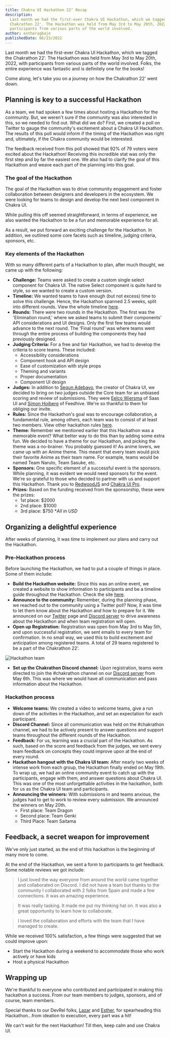 ```yaml
---
title: Chakra UI Hackathon 22’ Recap
description:
  Last month we had the first-ever Chakra UI Hackathon, which we tagged the
  Chakrathon 22'. The Hackathon was held from May 3rd to May 20th, 2022, with
  participants from various parts of the world involved.
author: estheragbaje
publishedDate: 06/23/2022
---
```


Last month we had the first-ever Chakra UI Hackathon, which we tagged the
Chakrathon 22'. The Hackathon was held from May 3rd to May 20th, 2022, with
participants from various parts of the world involved. Folks, the entire
experience was fantastic and is definitely one for the books!

Come along, let's take you on a journey on how the Chakrathon 22' went down.

## Planning is key to a successful Hackathon

As a team, we had spoken a few times about hosting a Hackathon for the
community. But, we weren't sure if the community was also interested in this, so
we needed to find out. What did we do? First, we created a poll on Twitter to
gauge the community's excitement about a Chakra UI Hackathon. The results of
this poll would inform if the timing of the Hackathon was right and, ultimately,
if the Chakra community would be interested.

The feedback received from this poll showed that 92% of 79 voters were excited
about the Hackathon! Receiving this incredible stat was only the first step and
by far the easiest one. We also had to clarify the goal of this Hackathon and
weave each part of the planning into this goal.

### **The goal of the Hackathon**

The goal of the Hackathon was to drive community engagement and foster
collaboration between designers and developers in the ecosystem. We were looking
for teams to design and develop the next best component in Chakra UI.

While pulling this off seemed straightforward, in terms of experience, we also
wanted the Hackathon to be a fun and memorable experience for all.

As a result, we put forward an exciting challenge for the Hackathon. In
addition, we outlined some core facets such as timeline, judging criteria,
sponsors, etc.

### **Key elements of the Hackathon**

With so many different parts of a Hackathon to plan, after much thought, we came
up with the following:

- **Challenge:** Teams were asked to create a custom single select component for
  Chakra UI. The native Select component is quite hard to style, so we wanted to
  create a custom version.
- **Timeline:** We wanted teams to have enough (but not excess) time to solve
  this challenge. Hence, the Hackathon spanned 2.5 weeks, split into different
  rounds. View the whole timeline
  [here](https://hackathon.chakra-ui.com/#timeline).
- **Rounds:** There were two rounds in the Hackathon. The first was the
  'Elimination round,' where we asked teams to submit their components' API
  considerations and UI designs. Only the first few teams would advance to the
  next round. The 'Final round' was where teams went through the entire process
  of building the components they had previously designed.
- **Judging Criteria:** For a free and fair Hackathon, we had to develop the
  criteria to score teams. These included:
  - Accessibility considerations
  - Component hook and API design
  - Ease of customization with style props
  - Theming and variants
  - Proper documentation
  - Component UI design
- **Judges:** In addition to
  [Segun Adebayo](https://twitter.com/thesegunadebayo), the creator of Chakra
  UI, we decided to bring on two judges outside the Core team for an unbiased
  scoring and review of submissions. They were
  [Eelco Wiersma](https://twitter.com/pagebakers) of Saas UI and
  [Simon Hoiberg](https://twitter.com/SimonHoiberg) of Feedhive. We're so
  thankful to them for obliging our invite.
- **Rules:** Since the Hackathon's goal was to encourage collaboration, a
  fundamental rule, among others, each team was to consist of at least two
  members. View other hackathon rules
  [here](https://hackathon.chakra-ui.com/#rules).
- **Theme:** Remember we mentioned earlier that this Hackathon was a memorable
  event? What better way to do this than by adding some extra fun. We decided to
  have a theme for our Hackathon, and picking the theme was a no-brainer. You
  probably guessed it! As anime lovers, we came up with an Anime theme. This
  meant that every team would pick their favorite Anime as their team name. For
  example, teams would be named Team Naruto, Team Sasuke, etc.
- **Sponsors:** One specific element of a successful event is the sponsors.
  While planning, it was evident we would need sponsors for the event. We're so
  grateful to those who decided to partner with us and support this Hackathon.
  Thank you to [RedwoodJS](https://redwoodjs.com/) and
  [Chakra UI Pro](https://pro.chakra-ui.com/).
- **Prizes:** Based on the funding received from the sponsorship, these were the
  prizes:
  - 1st place: $2000
  - 2nd place: $1000
  - 3rd place: $750 \*_All in USD_

## Organizing a delightful experience

After weeks of planning, it was time to implement our plans and carry out the
Hackathon.

### **Pre-Hackathon process**

Before launching the Hackathon, we had to put a couple of things in place. Some
of them include:

- **Build the Hackathon website:** Since this was an online event, we created a
  website to show information to participants and be a timeline guide throughout
  the Hackathon. Check the site [here](https://hackathon.chakra-ui.com/).
- **Announce to the community:** Remember, during the planning phase, we reached
  out to the community using a Twitter poll? Now, it was time to let them know
  about the Hackathon and how to prepare for it. We announced on our
  [Twitter](https://twitter.com/chakra_ui) page and
  [Discord server](https://chakra-ui.com/discord) to drive awareness about the
  Hackathon and when team registration will open.
- **Open up Registration:** Registration was open from May 3rd to May 5th, and
  upon successful registration, we sent emails to every team for confirmation.
  In no small way, we used this to build excitement and anticipation among
  registered teams. A total of 29 teams registered to be a part of the
  Chakrathon 22'.

<Image alt='Hackathon team' src='/hackathon/team1.png' />

- **Set up the Chakrathon Discord channel:** Upon registration, teams were
  directed to join the #chakrathon channel on our
  [Discord server](https://discord.com/invite/chakra-ui) from May 6th. This was
  where we would have all communication and pass information about the
  Hackathon.

### Hackathon process

- **Welcome teams:** We created a video to welcome teams, give a run down of the
  activities in the Hackathon, and set an expectation for each participant.
- **Discord Channel:** Since all communication was held on the #chakrathon
  channel, we had to be actively present to answer questions and support teams
  throughout the different rounds of the Hackathon.
- **Feedback:** For us, learning was a crucial part of the Hackathon. As such,
  based on the score and feedback from the judges, we sent every team feedback
  on concepts they could improve upon at the end of every round.
- **Hackathon hangout with the Chakra UI team:** After nearly two weeks of
  intense work from each group, the Hackathon finally ended on May 19th. To wrap
  up, we had an online community event to catch up with the participants, engage
  with them, and answer questions about Chakra UI. This was one of the most
  unforgettable activities in the hackathon, both for us as the Chakra UI team
  and participants.
- **Announcing the winners:** With submissions in and teams anxious, the judges
  had to get to work to review every submission. We announced the winners on May
  20th.
  - First place: Team Dragon
  - Second place: Team Genki
  - Third Place: Team Saitama

## Feedback, a secret weapon for improvement

We've only just started, as the end of this hackathon is the beginning of many
more to come.

At the end of the Hackathon, we sent a form to participants to get feedback.
Some notable reviews we got include:

> I just loved the way everyone from around the world came together and
> collaborated on Discord. I did not have a team but thanks to the community I
> collaborated with 2 folks from Spain and made a few connections. It was an
> amazing experience.

> It was really tasking. It made me put my thinking hat on. It was also a great
> opportunity to learn how to collaborate.

> I loved the collaboration and efforts with the team that I have managed to
> create.

While we received 100% satisfaction, a few things were suggested that we could
improve upon:

- Start the Hackathon during a weekend to accommodate those who work actively or
  have kids
- Host a physical Hackathon

## Wrapping up

We're thankful to everyone who contributed and participated in making this
hackathon a success. From our team members to judges, sponsors, and of course,
team members.

Special thanks to our DevRel folks, [Lazar](https://twitter.com/NikolovLazar)
and [Esther](https://twitter.com/_estheragbaje), for spearheading this
Hackathon…from ideation to execution, every part was a hit!

We can't wait for the next Hackathon! Till then, keep calm and use Chakra UI.
